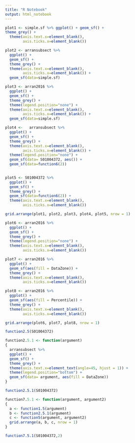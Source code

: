 ```yaml
---
title: "R Notebook"
output: html_notebook
---
```


```r
plot1 <- simple.sf %>% ggplot() + geom_sf() +
theme_grey() +
  theme(axis.text.x=element_blank(),
        axis.ticks.x=element_blank())
```

```r
plot2 <- arransubsect %>%
  ggplot() +
  geom_sf() +
  theme_grey() +
  theme(axis.text.x=element_blank(),
        axis.ticks.x=element_blank()) +
  geom_sf(data=simple.sf)
```

```r
plot3 <- arran2016 %>%
  ggplot() +
  geom_sf() +
  theme_grey() +
  theme(legend.position="none") +
  theme(axis.text.x=element_blank(),
        axis.ticks.x=element_blank()) +
  geom_sf(data=simple.sf)
```

```r
plot4 <-   arransubsect %>%
  ggplot() +
  geom_sf() +
  theme_grey() +
  theme(axis.text.x=element_blank(),
        axis.ticks.x=element_blank()) +
  theme(legend.position="none") +
  geom_sf(data= S01004372, aes()) +
  geom_sf(data=function6(2))
  
```

```r
plot5 <- S01004372 %>%
  ggplot() +
  geom_sf() +
  theme_grey() +
  geom_sf(data=function6(2)) +
  theme(axis.text.x=element_blank(),
        axis.ticks.x=element_blank())
```

```r
grid.arrange(plot1, plot2, plot3, plot4, plot5, nrow = 1)
```

```r
plot6 <- arran2016 %>%
  ggplot() +
  geom_sf() +
  theme_grey() +
  theme(legend.position="none") +
  theme(axis.text.x=element_blank(),
        axis.ticks.x=element_blank())
```

```r
plot7 <- arran2016 %>%
  ggplot() +
  geom_sf(aes(fill = DataZone)) +
  theme_grey() +
  theme(axis.text.x=element_blank(),
        axis.ticks.x=element_blank())
```

```r
plot8 <- arran2016 %>%
  ggplot() +
  geom_sf(aes(fill = Percentile)) +
  theme_grey() +
  theme(axis.text.x=element_blank(),
        axis.ticks.x=element_blank())
```

```r
grid.arrange(plot6, plot7, plot8, nrow = 1)
```

```r
function2.5(S01004372)
```

```r
function2.5.1 <- function(argument) 
{
  arransubsect %>%
  ggplot() +
  geom_sf() +
  theme_grey() +
  theme(axis.text.x=element_text(angle=45, hjust = 1)) +
  theme(legend.position="bottom") +
  geom_sf(data= argument, aes(fill = DataZone))
}
```

```r
function2.5.1(S01004372)
```

```r
function7.5.1 <- function(argument, argument2) 
{
  a <- function1.5(argument)
  b <- function2.5.1(argument) 
  c <- function5(argument, argument2)
  grid.arrange(a, b, c, nrow = 1)
}
```

```r
function7.5.1(S01004372,2)
```
